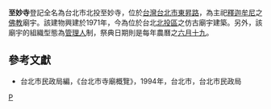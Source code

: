 '''至妙寺'''登記全名為台北市北投至妙寺，位於[[台灣|台灣]][[台北市|台北市]][[東昇路|東昇路]]，為主祀[[釋迦牟尼|釋迦牟尼]]之[[佛教|佛教]]廟宇。該建物興建於1971年，今為位於台北[[北投區|北投區]]之仿古廟宇建築。另外，該廟宇的組織型態為[[管理人|管理人]]制，祭典日期則是每年農曆之[[六月十九|六月十九]]。

==參考文獻==
*台北市民政局編，《台北市寺廟概覽》，1994年，台北市，台北市民政局

[[Category:台北市佛寺|P]]